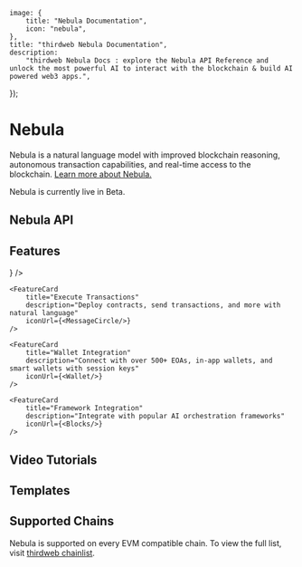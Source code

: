 
	image: {
		title: "Nebula Documentation",
		icon: "nebula",
	},
	title: "thirdweb Nebula Documentation",
	description:
		"thirdweb Nebula Docs : explore the Nebula API Reference and unlock the most powerful AI to interact with the blockchain & build AI powered web3 apps.",
});

# Nebula

Nebula is a natural language model with improved blockchain reasoning, autonomous transaction capabilities, and real-time access to the blockchain. [Learn more about Nebula.](https://blog.thirdweb.com/introducing-nebula-a-powerful-blockchain-model-to-read-write-and-reason-onchain/)

Nebula is currently live in Beta. 

<Stack>
<ArticleIconCard
	title="Try Nebula live"
	icon={ExternalLink}
	href="https://nebula.thirdweb.com"
/>
</Stack>

## Nebula API

<DocImage src={NebulaDiagram} />

## Features

<div
	className="my-4 grid gap-2 md:grid-cols-2 lg:grid-cols-2 "
>
	<FeatureCard
		title="Proprietary Blockchain Model"
		description="Trained on every EVM network and 1M+ contracts"
		iconUrl={<File />}
	/>

    <FeatureCard
    	title="Execute Transactions"
    	description="Deploy contracts, send transactions, and more with natural language"
		iconUrl={<MessageCircle/>}
    />

	<FeatureCard
    	title="Wallet Integration"
    	description="Connect with over 500+ EOAs, in-app wallets, and smart wallets with session keys"
		iconUrl={<Wallet/>}
    />

	<FeatureCard
    	title="Framework Integration"
    	description="Integrate with popular AI orchestration frameworks"
		iconUrl={<Blocks/>}
    />
</div>

## Video Tutorials

<Grid>

<ArticleCard
	title="Blockchain Explorer"
	description="Learn how to use Nebula to create an AI-powered block explorer"
	href="https://www.youtube.com/watch?v=vBooJytkXa4&t=596s"
/>

<ArticleCard
	title="Telegram AI Bot"
	description="Learn how to use Nebula to deploy contracts and transact on Telegram"
	href="https://www.youtube.com/watch?v=xrm0emiRGMk&t=1s"
/>

</Grid>

## Templates

<Grid>

<GithubTemplateCard title="Bouncer Eliza Agent" href="https://github.com/thirdweb-example/bouncer-eliza-agent" />
<GithubTemplateCard title="Block Explorer" href="https://github.com/thirdweb-example/nebula-block-explorer" />
<GithubTemplateCard title="ERC-20 Token Deployer" href="https://github.com/thirdweb-example/erc20-token-deployer" />

</Grid>

## Supported Chains
Nebula is supported on every EVM compatible chain. To view the full list, visit [thirdweb chainlist](https://thirdweb.com/chainlist?service=nebula).

<DocImage src={SupportedChains} />





